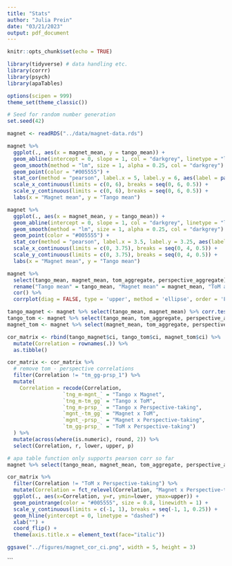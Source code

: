 ```yaml
---
title: "Stats"
author: "Julia Prein"
date: "03/21/2023"
output: pdf_document
---
```


```r
knitr::opts_chunk$set(echo = TRUE)
```

```r
library(tidyverse) # data handling etc.
library(corrr)
library(psych)
library(apaTables)

options(scipen = 999)
theme_set(theme_classic())

# Seed for random number generation
set.seed(42)
```

```r
magnet <- readRDS("../data/magnet-data.rds")
```

```r
magnet %>% 
  ggplot(., aes(x = magnet_mean, y = tango_mean)) + 
  geom_abline(intercept = 0, slope = 1, col = "darkgrey", linetype = "longdash") +
  geom_smooth(method = "lm", size = 1, alpha = 0.25, col = "darkgrey") +
  geom_point(color = "#005555") +
  stat_cor(method = "pearson", label.x = 5, label.y = 6, aes(label = paste(..r.label..)), size = 5, r.accuracy = 0.01, cor.coef.name = "r") + 
  scale_x_continuous(limits = c(0, 6), breaks = seq(0, 6, 0.5)) +
  scale_y_continuous(limits = c(0, 6), breaks = seq(0, 6, 0.5)) +
  labs(x = "Magnet mean", y = "Tango mean")

magnet %>% 
  ggplot(., aes(x = magnet_mean, y = tango_mean)) + 
  geom_abline(intercept = 0, slope = 1, col = "darkgrey", linetype = "longdash") +
  geom_smooth(method = "lm", size = 1, alpha = 0.25, col = "darkgrey") +
  geom_point(color = "#005555") +
  stat_cor(method = "pearson", label.x = 3.5, label.y = 3.25, aes(label = paste(..r.label..)), size = 5, r.accuracy = 0.01, cor.coef.name = "r") + 
  scale_x_continuous(limits = c(0, 3.75), breaks = seq(0, 4, 0.5)) +
  scale_y_continuous(limits = c(0, 3.75), breaks = seq(0, 4, 0.5)) +
  labs(x = "Magnet mean", y = "Tango mean")
```

```r
magnet %>% 
  select(tango_mean, magnet_mean, tom_aggregate, perspective_aggregate) %>% 
  rename("Tango mean" = tango_mean, "Magnet mean" = magnet_mean, "ToM aggregate score" = tom_aggregate, "Perspective-taking score" = perspective_aggregate) %>% 
  cor() %>% 
  corrplot(diag = FALSE, type = 'upper', method = 'ellipse', order = 'FPC', col = COL2('BrBG'), tl.col = 'black', cl.ratio = 0.2, tl.srt = 30, addCoef.col ='black', number.cex = 0.8)
```

```r
tango_magnet <- magnet %>% select(tango_mean, magnet_mean) %>% corr.test(method = "pearson")
tango_tom <- magnet %>% select(tango_mean, tom_aggregate, perspective_aggregate) %>% corr.test(method = "spearman")
magnet_tom <- magnet %>% select(magnet_mean, tom_aggregate, perspective_aggregate) %>% corr.test(method = "spearman")

cor_matrix <- rbind(tango_magnet$ci, tango_tom$ci, magnet_tom$ci) %>% 
  mutate(Correlation = rownames(.)) %>%
  as.tibble()

cor_matrix <- cor_matrix %>%
  # remove tom - perspective correlations
  filter(Correlation != "tm_gg-prsp_1") %>%
  mutate(
    Correlation = recode(Correlation,
                  `tng_m-mgnt_` = "Tango x Magnet", 
                  `tng_m-tm_gg` = "Tango x ToM",
                  `tng_m-prsp_` = "Tango x Perspective-taking",
                  `mgnt_-tm_gg` = "Magnet x ToM",
                  `mgnt_-prsp_` = "Magnet x Perspective-taking", 
                  `tm_gg-prsp_` = "ToM x Perspective-taking")
  ) %>% 
  mutate(across(where(is.numeric), round, 2)) %>% 
  select(Correlation, r, lower, upper, p)

# apa table function only supports pearson corr so far
magnet %>% select(tango_mean, magnet_mean, tom_aggregate, perspective_aggregate) %>% apa.cor.table(filename = "APA_Correlation_Table.doc", table.number=1)
```

```r
cor_matrix %>% 
  filter(Correlation != "ToM x Perspective-taking") %>% 
  mutate(Correlation = fct_relevel(Correlation, "Magnet x Perspective-taking", "Magnet x ToM", "Tango x Perspective-taking", "Tango x ToM", "Tango x Magnet")) %>%
  ggplot(., aes(x=Correlation, y=r, ymin=lower, ymax=upper)) +
  geom_pointrange(color = "#005555", size = 0.8, linewidth = 1) +
  scale_y_continuous(limits = c(-1, 1), breaks = seq(-1, 1, 0.25)) +
  geom_hline(yintercept = 0, linetype = "dashed") +
  xlab("") +
  coord_flip() +
  theme(axis.title.x = element_text(face="italic"))

ggsave("../figures/magnet_cor_ci.png", width = 5, height = 3)
```
```

